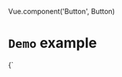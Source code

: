 Vue.component('Button', Button)


#  `Demo` example

<LiveEditor>
{`
<template>
  <div>
    <h3>Count: {{ count }} </h3>
    <button @click="increment">
      Increase
    </button>
    <button @click="decrement">
      Decrease
    </button>
  </div>
</template>
<script>
    name: 'Count',
    data () {
      return {
        count: 12
      }
    },
    methods: {
      increment () {
        this.count++
      },
      decrement () {
        this.count--
      }
    }
  }
<\/script>
`}
</LiveEditor>


## Another Simple example

<LiveEditor>
{`
let a = 1

<input type="text" :value="a" />
`}
</LiveEditor>


## Button Component

<LiveEditor>
{`<Button>
  Sign up
</Button>
<Button style="margin-left: 0; background: #ff0044">
  Delete
</Button>
`}
</LiveEditor>